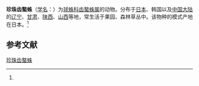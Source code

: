 {{Speciesbox
| name = 珍珠齿螯蛛
| status = 
| status_system = 
| image = 
| genus = Enoplognatha
| species = margarita
| authority = (Yaginuma, 1964)<ref name='id13040'>{{cite web| url =http://www.bioinfo.cn/db05/BjdwSpecies.php?action=view&id=13040| title =珍珠齿螯蛛| work =《中国动物物种编目数据库》| publisher =中国科学院微生物研究所| author =中国科学院动物研究所| accessdate =2009-04-28| deadurl =yes| archiveurl =https://web.archive.org/web/20160305003037/http://www.bioinfo.cn/db05/BjdwSpecies.php?action=view&id=13040| archivedate =2016-03-05}}</ref>
}}

'''珍珠齿螯蛛'''（[[学名|学名]]：{{lang|la|''Enoplognatha margarita''}}）为[[球蛛科|球蛛科]][[齿螯蛛属|齿螯蛛属]]的动物。分布于[[日本|日本]]、韩国以及[[中国大陆|中国大陆]]的[[辽宁|辽宁]]、[[甘肃|甘肃]]、[[陕西|陕西]]、[[山西|山西]]等地，常生活于果园、森林草丛中。该物种的模式产地在日本。<ref name='id13040'/>

== 参考文献 ==
{{reflist}}

{{Wikispecies|Enoplognatha margarita}}
{{Taxonbar|from=Q1840181}}

[[Category:齿螯蛛属|珍珠齿螯蛛]]


{{蜘蛛小作品}}